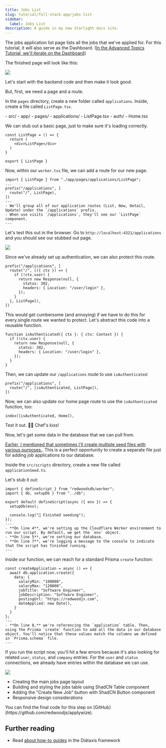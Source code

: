 ```yaml
---
title: Jobs List
slug: tutorial/full-stack-app/jobs-list
sidebar:
  label: Jobs List
description: A guide in my new Starlight docs site.
---
```



The jobs application list page lists all the jobs that we've applied for. For this tutorial, it will also serve as the Dashboard. ([In the Advanced Topics Tutorial, we'll iterate on the Dashboard]())

The finished page will look like this:

![](./images/figma-application-list.png)

Let's start with the backend code and then make it look good.

But, first, we need a page and a route.

In the `pages` directory, create a new folder called `applications`. Inside, create a file called `ListPage.tsx`.

<FileTree>
- src/
  - app/
    - pages/
      - applications/
        - ListPage.tsx
      - auth/
      - Home.tsx
</FileTree>

We can stub out a basic page, just to make sure it's loading correctly.

```tsx title="src/app/pages/applications/ListPage.tsx"
const ListPage = () => {
  return (
    <div>ListPage</div>
  )
}

export { ListPage }
```

Now, within our `worker.tsx` file, we can add a route for our new page.

```tsx title="src/worker.tsx" showLineNumbers=false
import { ListPage } from "./app/pages/applications/ListPage";
...
prefix("/applications", [
  route("/", ListPage),
])
---
- We'll group all of our application routes (List, New, Detail, Update) under the `/applications` prefix.
- When use visits `/applications`, they'll see our `ListPage` component.
---
```

Let's test this out in the browser. Go to `http://localhost:4321/applications` and you should see our stubbed out page.

![](./images/stubbed-out-applications-list-page.png)

Since we've already set up authentication, we can also protect this route.

```tsx
prefix("/applications", [
  route("/", [({ ctx }) => {
    if (!ctx.user) {
      return new Response(null, {
        status: 302,
        headers: { Location: "/user/login" },
      });
    }
  }, ListPage]),
])
```

This would get cumbersome (and annoying) if we have to do this for every.single.route we wanted to protect. Let's abstract this code into a reusable function.

```tsx
function isAuthenticated({ ctx }: { ctx: Context }) {
  if (!ctx.user) {
    return new Response(null, {
      status: 302,
      headers: { Location: "/user/login" },
    });
  }
}
```

Then, we can update our `/applications` route to use `isAuthenticated`:

```tsx
prefix("/applications", [
  route("/", [isAuthenticated, ListPage]),
])
```

Now, we can also update our home page route to use the `isAuthenticated` function, too:

```tsx
index([isAuthenticated, Home]),
```

Test it out. 👨‍🍳 Chef's kiss!

Now, let's get some data in the database that we can pull from.

[Earlier, I mentioned that sometimes I'll create multiple seed files with various purposes.](/tutorial/full-stack-app/database-setup#seed-the-database). This is a perfect opportunity to create a separate file just for adding job applications to our database.

Inside the `src/scripts` directory, create a new file called `applicationSeed.ts`.

Let's stub it out:

```tsx title="src/scripts/applicationSeed.ts"
import { defineScript } from "redwoodsdk/worker";
import { db, setupDb } from "../db";

export default defineScript(async ({ env }) => {
  setupDb(env);

  console.log("🌱 Finished seeding");
});
---
- **On line 4**, we're setting up the Cloudflare Worker environment to run our script. By default, we get the `env` object.
- **On line 5**, we're setting our database.
- **On line 7**, we're logging a message to the console to indicate that the script has finished running.
---
```

Inside our function, we can reach for a standard Prisma `create` function:

```tsx title="src/scripts/applicationSeed.ts" startLineNumber=7
const createApplication = async () => {
  await db.application.create({
    data: {
      salaryMin: "100000",
      salaryMax: "120000",
      jobTitle: "Software Engineer",
      jobDescription: "Software Engineer",
      postingUrl: "https://redwoodjs.com",
      dateApplied: new Date(),
    }
  }
};
---
- **On line 8,** we're referencing the `application` table. Then, using the Prisma `create` function to add all the data in our database object. You'll notice that these values match the columns we defined in `Prisma.schema` file.
---
```

If you run the script now, you'll hit a few errors because it's also looking for related `user`, `status`, and `company` entries. For the `user` and `status` connections, we already have entries within the database we can use.

![](./images/user-id-in-database.png)



- Creating the main jobs page layout
- Building and styling the jobs table using ShadCN Table component
- Adding the "Create New Job" button with ShadCN Button component
- Responsive design considerations

<Aside type="tip" title="Code on GitHub">
You can find the final code for this step on [GitHub](https://github.com/redwoodjs/applywize).
</Aside>

## Further reading

- Read [about how-to guides](https://diataxis.fr/how-to-guides/) in the Diátaxis framework
